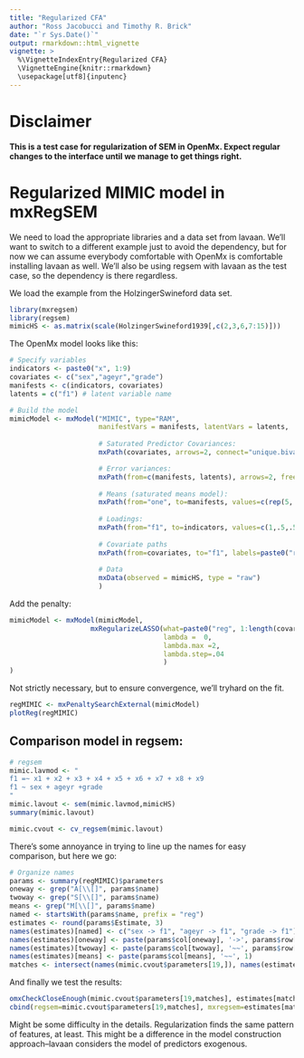 ```yaml
---
title: "Regularized CFA"
author: "Ross Jacobucci and Timothy R. Brick"
date: "`r Sys.Date()`"
output: rmarkdown::html_vignette
vignette: >
  %\VignetteIndexEntry{Regularized CFA}
  \VignetteEngine{knitr::rmarkdown}
  \usepackage[utf8]{inputenc}
---
```


# Disclaimer
**This is a test case for regularization of SEM in OpenMx.  Expect regular changes to the interface until we manage to get things right.
**

# Regularized MIMIC model in mxRegSEM
We need to load the appropriate libraries and a data set from lavaan. We'll want to switch to a different example just to avoid the dependency, but for now we can assume everybody comfortable with OpenMx is comfortable installing lavaan as well.  We'll also be using regsem with lavaan as the test case, so the dependency is there regardless.

We load the example from the HolzingerSwineford data set. 

```r
library(mxregsem)
library(regsem)
mimicHS <- as.matrix(scale(HolzingerSwineford1939[,c(2,3,6,7:15)]))
```


The OpenMx model looks like this:

```r
# Specify variables
indicators <- paste0("x", 1:9)
covariates <- c("sex","ageyr","grade")
manifests <- c(indicators, covariates)
latents = c("f1") # latent variable name

# Build the model
mimicModel <- mxModel("MIMIC", type="RAM", 
                      manifestVars = manifests, latentVars = latents,
                      
                      # Saturated Predictor Covariances:
                      mxPath(covariates, arrows=2, connect="unique.bivariate", free=TRUE, values=-.2),

                      # Error variances:
                      mxPath(from=c(manifests, latents), arrows=2, free=TRUE, values=1),
                      
                      # Means (saturated means model):
                      mxPath(from="one", to=manifests, values=c(rep(5, length(indicators)), rep(1, length(covariates))), free=FALSE),
                      
                      # Loadings:
                      mxPath(from="f1", to=indicators, values=c(1,.5,.5,2,2,2,.5,.5,.5), free=c(FALSE, rep(TRUE, length(indicators)-1))),
                      
                      # Covariate paths
                      mxPath(from=covariates, to="f1", labels=paste0("reg", 1:length(covariates))),
                      
                      # Data
                      mxData(observed = mimicHS, type = "raw")
                      )
```

Add the penalty:
```r
mimicModel <- mxModel(mimicModel, 
                    mxRegularizeLASSO(what=paste0("reg", 1:length(covariates)), name="LASSO", 
                                      lambda =  0,
                                      lambda.max =2,
                                      lambda.step=.04
                                      )
)
```


Not strictly necessary, but to ensure convergence, we'll tryhard on the fit.

```r
regMIMIC <- mxPenaltySearchExternal(mimicModel)
plotReg(regMIMIC)
```


## Comparison model in regsem:

```r
# regsem
mimic.lavmod <- "
f1 =~ x1 + x2 + x3 + x4 + x5 + x6 + x7 + x8 + x9
f1 ~ sex + ageyr +grade
"
mimic.lavout <- sem(mimic.lavmod,mimicHS)
summary(mimic.lavout)

mimic.cvout <- cv_regsem(mimic.lavout)
```


There's some annoyance in trying to line up the names for easy comparison, but here we go:

```r
# Organize names
params <- summary(regMIMIC)$parameters
oneway <- grep("A[\\[]", params$name)
twoway <- grep("S[\\[]", params$name)
means <- grep("M[\\[]", params$name)
named <- startsWith(params$name, prefix = "reg")
estimates <- round(params$Estimate, 3)
names(estimates)[named] <- c("sex -> f1", "ageyr -> f1", "grade -> f1")
names(estimates)[oneway] <- paste(params$col[oneway], '->', params$row[oneway])
names(estimates)[twoway] <- paste(params$col[twoway], '~~', params$row[twoway])
names(estimates)[means] <- paste(params$col[means], '~~', 1)
matches <- intersect(names(mimic.cvout$parameters[19,]), names(estimates))
```

And finally we test the results:

```r
omxCheckCloseEnough(mimic.cvout$parameters[19,matches], estimates[matches], .1) # First approximation.
cbind(regsem=mimic.cvout$parameters[19,matches], mxregsem=estimates[matches], diff=abs(mimic.cvout$parameters[19,matches]-estimates[matches]))
```

Might be some difficulty in the details.  Regularization finds the same pattern of features, at least.  This might be a difference in the model construction approach--lavaan considers the model of predictors exogenous.